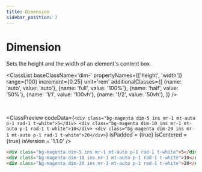 ```yaml
---
title: Dimension
sidebar_position: 2
---
```



# Dimension

Sets the height and the width of an element's content box.

<ClassList 
  baseClassName='dim-' 
  propertyNames={['height', 'width']} 
  range={100} 
  increment={0.25} 
  unit='rem' 
  additionalClasses={[
    {name: 'auto', value: 'auto'},
    {name: 'full', value: '100%'},
    {name: 'half', value: '50%'},
    {name: '1/1', value: '100vh'},
    {name: '1/2', value: '50vh'},
  ]} 
/>

<br />

<ClassPreview
  codeData={`
    <div class="bg-magenta dim-5 ins mr-1 mt-auto p-1 rad-1 t-white">5</div>
    <div class="bg-magenta dim-10 ins mr-1 mt-auto p-1 rad-1 t-white">10</div>
    <div class="bg-magenta dim-20 ins mr-1 mt-auto p-1 rad-1 t-white">20</div>
  `}
  isPadded = {true}
  isCentered = {true}
  isVersion = '1.1.0'
/>

```html
<div class="bg-magenta dim-5 ins mr-1 mt-auto p-1 rad-1 t-white">5</div>
<div class="bg-magenta dim-10 ins mr-1 mt-auto p-1 rad-1 t-white">10</div>
<div class="bg-magenta dim-20 ins mr-1 mt-auto p-1 rad-1 t-white">20</div>
```